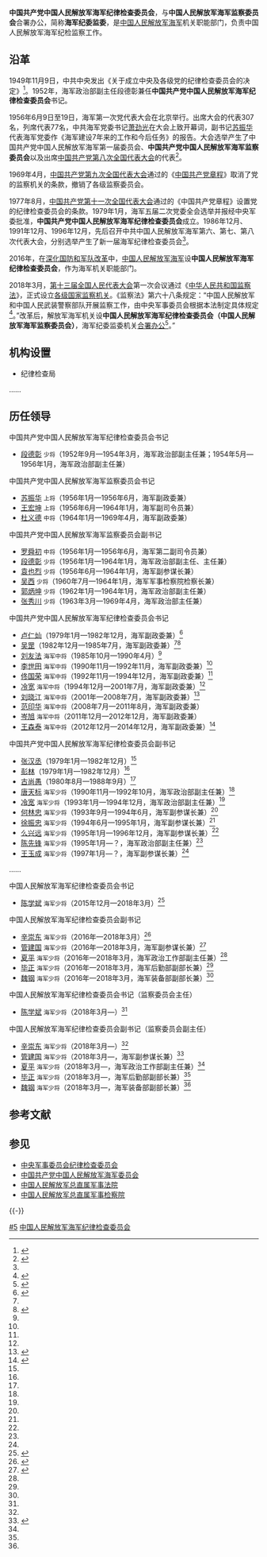 {{Infobox PRCG
|color = navy
|中共机构名称 = 中国共产党中国人民解放军海军纪律检查委员会
|机构名称 = 中国人民解放军海军监察委员会
|上级机构 = [[中国人民解放军海军|中国人民解放军海军]]<br />[[中央军事委员会纪律检查委员会|中央军委纪律检查委员会（中央军委监察委员会）]]
|机构类型 = 中国人民解放军海军机关职能部门
|军事级别 = 
|标志1 = China Emblem PLA.svg
|标志1说明 = [[中国人民解放军军徽|中国人民解放军军徽]]
|职位1 = 书记
|人员1 = [[陈学斌|陈学斌]]
|衔级1 = [[中国人民解放军少将|海军少将]]
|职位2 = 
|人员2 =
|职位3 =
|人员3 =
|职位4 =
|人员4 =
|地址1 = [[北京市|北京市]]
|成立时间 = 2016年
}}
'''中国共产党中国人民解放军海军纪律检查委员会'''，与'''中国人民解放军海军监察委员会'''合署办公，简称'''海军纪委监委'''，是[[中国人民解放军海军|中国人民解放军海军]]机关职能部门，负责中国人民解放军海军纪检监察工作。

==沿革==
1949年11月9日，中共中央发出《关于成立中央及各级党的纪律检查委员会的决定》<ref>{{Cite web|title=1949年11月9日中共中央成立中央及各级党的纪律检查委员会　任命朱德为书记|url=http://fanfu.people.com.cn/GB/145746/9917722.html|accessdate=2017-02-21|publisher=中国共产党新闻网|archive-date=2012-10-25|archive-url=https://web.archive.org/web/20121025093920/http://fanfu.people.com.cn/GB/145746/9917722.html|dead-url=no}}</ref>。1952年，海军政治部副主任段德彰兼任'''中国共产党中国人民解放军海军纪律检查委员会'''书记。

1956年6月9日至19日，海军第一次党代表大会在北京举行。出席大会的代表307名，列席代表77名，中共海军党委书记[[萧劲光|萧劲光]]在大会上致开幕词，副书记[[苏振华|苏振华]]代表海军党委作《海军建设7年来的工作和今后任务》的报告。大会选举产生了中国共产党中国人民解放军海军第一届委员会、'''中国共产党中国人民解放军海军监察委员会'''以及出席[[中国共产党第八次全国代表大会|中国共产党第八次全国代表大会]]的代表<ref>{{Cite web|title=新中国海军60年：人民海军历史上的100个第一|url=http://military.china.com/zh_cn/history4/62/20090420/15441122_1.html|date=2009-04-20|publisher=中华网|archiveurl=https://web.archive.org/web/20140424120637/http://military.china.com/zh_cn/history4/62/20090420/15441122_1.html|archivedate=2014-04-24|dead-url=yes|accessdate=2017-02-19}}</ref>。

1969年4月，[[中国共产党第九次全国代表大会|中国共产党第九次全国代表大会]]通过的《[[中国共产党章程|中国共产党章程]]》取消了党的监察机关的条款，撤销了各级监察委员会。

1977年8月，[[中国共产党第十一次全国代表大会|中国共产党第十一次全国代表大会]]通过的《中国共产党章程》设置党的纪律检查委员会的条款。1979年1月，海军五届二次党委全会选举并报经中央军委批准，'''中国共产党中国人民解放军海军纪律检查委员会'''成立。1986年12月、1991年12月、1996年12月，先后召开中共中国人民解放军海军第六、第七、第八次代表大会，分别选举产生了新一届海军纪律检查委员会<ref name=gxbw/>。

2016年，在[[深化国防和军队改革|深化国防和军队改革]]中，[[中国人民解放军海军|中国人民解放军海军]]设'''中国人民解放军海军纪律检查委员会'''，作为海军机关职能部门。

2018年3月，[[第十三届全国人民代表大会|第十三届全国人民代表大会]]第一次会议通过《[[中华人民共和国监察法|中华人民共和国监察法]]》，正式设立[[中华人民共和国各级监察委员会|各级国家监察机关]]。《监察法》第六十八条规定：“中国人民解放军和中国人民武装警察部队开展监察工作，由中央军事委员会根据本法制定具体规定<ref name="报道1220A">{{cite web|title=《中华人民共和国监察法》释义:第九章附则第六十八条|url=http://www.ccdi.gov.cn/djfg/fgsy/201808/t20180810_177476.html|accessdate=2019-12-20|author=中央纪委国家监委法规室|publisher=[[中央纪委国家监委网站|中央纪委国家监委网站]]|archive-date=2020-11-04|archive-url=https://web.archive.org/web/20201104071146/http://www.ccdi.gov.cn/djfg/fgsy/201808/t20180810_177476.html|dead-url=no}}</ref>。”改革后，解放军海军机关设'''中国人民解放军海军纪律检查委员会（中国人民解放军海军监察委员会）'''，海军纪委监委机关[[合署办公|合署办公]]<ref name="报道1220B">{{cite web|title=海军举行晋升将官军衔仪式 4人晋升为中将|url=http://news.163.com/19/1214/12/F0C0Q4P40001899O.html|accessdate=2019-12-20|author=赵红玲|publisher=网易网新闻|archive-url=https://web.archive.org/web/20191214110514/https://news.163.com/19/1214/12/F0C0Q4P40001899O.html|archive-date=2019-12-14|dead-url=yes}}</ref>。”

==机构设置== 
*纪律检查局
……

==历任领导==
;中国共产党中国人民解放军海军纪律检查委员会书记
*[[段德彰|段德彰]] <small>少将</small>（1952年9月—1954年3月，海军政治部副主任兼；1954年5月—1956年1月，海军政治部副主任兼）

{{col-begin}}
{{col-2}}
;中国共产党中国人民解放军海军监察委员会书记
*[[苏振华|苏振华]] <small>上将</small>（1956年1月—1956年6月，海军副政委兼）
*[[王宏坤|王宏坤]] <small>上将</small>（1956年6月—1964年1月，海军副司令员兼）
*[[杜义德|杜义德]] <small>中将</small>（1964年1月—1969年4月，海军副政委兼）
{{col-2}}
;中国共产党中国人民解放军海军监察委员会副书记
*[[罗舜初|罗舜初]] <small>中将</small>（1956年1月—1956年6月，海军第二副司令员兼）   
*[[段德彰|段德彰]] <small>少将</small>（1956年1月—1964年1月，海军政治部副主任、主任兼）
*[[袁也烈|袁也烈]] <small>少将</small>（1956年6月—1964年1月，海军副参谋长兼）
*[[吴西|吴西]] <small>少将</small>（1960年7月—1964年1月，海军军事检察院检察长兼）
*[[郭炳坤|郭炳坤]] <small>少将</small>（1962年1月—1964年1月，海军政治部副主任兼）
*[[张秀川|张秀川]] <small>少将</small>（1963年3月—1969年4月，海军政治部主任兼）
{{col-end}}

{{col-begin}}
{{col-2}}
;中国共产党中国人民解放军海军纪律检查委员会书记
*[[卢仁灿|卢仁灿]]（1979年1月—1982年12月，海军副政委兼）<ref name=guoshiw>{{Cite web|url=http://www.hprc.org.cn/gsw/detail_zzslk.jsp?channelid=75034&record=3220|title=附卷二  中国人民解放军组织(1949.10—1997.9) 下部　社会主义事业发展新时期(1976.10—1997.9) 第四章　中国人民解放军各军兵种 第一节　海军及海军党委|publisher=中华人民共和国国史网|accessdate=2017-02-22|archive-date=2017-02-22|archive-url=https://web.archive.org/web/20170222110329/http://www.hprc.org.cn/gsw/detail_zzslk.jsp?channelid=75034&record=3220|dead-url=no}}</ref>
*[[吴罡|吴罡]]（1982年12月—1985年7月，海军副政委兼）<ref name=guoshiw/><ref>{{Cite web|url=http://news.qq.com/a/20110421/000852.htm|title=海军原副政治委员兼纪委书记吴罡同志逝世|date=2011-04-21|publisher=腾讯|accessdate=2017-02-21|archive-date=2020-11-21|archive-url=https://web.archive.org/web/20201121175951/https://news.qq.com/a/20110421/000852.htm|dead-url=no}}</ref>
*[[刘友法_(1922年)|刘友法]] <small>海军中将</small>（1985年10月—1990年4月）<ref name=guoshiw/>
*[[李世田|李世田]] <small>海军中将</small>（1990年11月—1992年11月，海军副政委兼）<ref name=guoshiw/>
*[[佟国荣|佟国荣]] <small>海军中将</small>（1992年11月—1994年12月，海军副政委兼）<ref name=guoshiw/>
*[[冷宽|冷宽]] <small>海军中将</small>（1994年12月—2001年7月，海军副政委兼）<ref name=guoshiw/>
*[[刘晓江|刘晓江]] <small>海军中将</small>（2001年—2008年7月，海军副政委兼）<ref>{{Cite web|url=http://mil.sohu.com/20141225/n407279749.shtml|title=柴绍良调任总装副政委 苗华跨兵种升海军政委|date=2014-12-25|publisher=搜狐|accessdate=2017-02-21|archive-date=2019-05-11|archive-url=https://web.archive.org/web/20190511092550/http://mil.sohu.com/20141225/n407279749.shtml|dead-url=no}}</ref>
*[[范印华|范印华]] <small>海军中将</small>（2008年7月—2011年8月，海军副政委兼）
*[[岑旭|岑旭]] <small>海军中将</small>（2011年12月—2012年12月，海军副政委兼）
*[[王森泰|王森泰]] <small>海军中将</small>（2012年12月—2014年12月，海军副政委兼）<ref>{{Cite web|url=http://news.takungpao.com/paper/q/2015/0113/2884697.html|title=多名中纪委委员职务调整|date=2015-01-13|publisher=大公网|accessdate=2017-02-21|archive-date=2017-02-22|archive-url=https://web.archive.org/web/20170222053144/http://news.takungpao.com/paper/q/2015/0113/2884697.html|dead-url=no}}</ref>
{{col-2}}
;中国共产党中国人民解放军海军纪律检查委员会副书记
*[[张汉丞|张汉丞]]（1979年1月—1982年12月）<ref name=guoshiw/>
*[[彭林_(中将)|彭林]]（1979年1月—1982年12月）<ref name=guoshiw/>
*[[古尚愚|古尚愚]]（1980年8月—1988年9月）<ref name=guoshiw/>
*[[唐天标|唐天标]] <small>海军少将</small>（1990年11月—1992年10月，海军政治部副主任兼）<ref name=guoshiw/>
*[[冷宽|冷宽]] <small>海军少将</small>（1993年1月—1994年12月，海军政治部副主任兼）<ref name=guoshiw/>
*[[何林忠|何林忠]] <small>海军少将</small>（1993年9月—1994年6月，海军副参谋长兼）<ref name=guoshiw/>
*[[徐振忠|徐振忠]] <small>海军少将</small>（1994年6月—1995年1月，海军副参谋长兼）<ref name=guoshiw/>
*[[么兴远|么兴远]] <small>海军少将</small>（1995年1月—1996年12月，海军副参谋长兼）<ref name=guoshiw/>
*[[陈先锋|陈先锋]] <small>海军少将</small>（1995年1月—？，海军政治部副主任兼）<ref name=guoshiw/>
*[[王玉成|王玉成]] <small>海军少将</small>（1997年1月—？，海军副参谋长兼）<ref name=guoshiw/>
……
{{col-end}}

{{col-begin}}
{{col-2}}
;中国人民解放军海军纪律检查委员会书记
*[[陈学斌|陈学斌]] <small>海军少将</small>（2015年12月—2018年3月）<ref name="#1">{{Cite web|url=http://mil.sohu.com/20151228/n432741620.shtml|title=少将陈学斌调任海军纪委书记 晋升副大军区职|date=2015-12-28|publisher=搜狐|accessdate=2017-02-21|archive-date=2017-02-22|archive-url=https://web.archive.org/web/20170222105933/http://mil.sohu.com/20151228/n432741620.shtml|dead-url=yes}}</ref>
{{col-2}}
;中国人民解放军海军纪律检查委员会副书记
*[[辛崇东|辛崇东]] <small>海军少将</small>（2016年—2018年3月）<ref name="#2">{{Cite web|url=http://mil.sohu.com/20160602/n452480182.shtml|title=辛崇东少将任海军纪委副书记 去年10次登南沙|date=2016-06-02|publisher=搜狐|accessdate=2017-02-21|archive-date=2017-02-22|archive-url=https://web.archive.org/web/20170222053308/http://mil.sohu.com/20160602/n452480182.shtml|dead-url=no}}</ref>
*[[管建国|管建国]] <small>海军少将</small>（2016年—2018年3月，海军副参谋长兼）<ref name="gxbw">{{Cite web|title=管建国、夏平、毕正、魏刚出任海军纪委副书记|url=http://news.ifeng.com/a/20160314/47840407_0.shtml|date=2016-03-14|publisher=凤凰网|accessdate=2017-02-21|archive-date=2019-06-29|archive-url=https://web.archive.org/web/20190629060543/http://news.ifeng.com/a/20160314/47840407_0.shtml|dead-url=no}}</ref>
*[[夏平|夏平]] <small>海军少将</small>（2016年—2018年3月，海军政治工作部副主任兼）<ref name=gxbw/>
*[[毕正|毕正]] <small>海军少将</small>（2016年—2018年3月，海军后勤部副部长兼）<ref name=gxbw/>
*[[魏钢_(海军少将)|魏钢]] <small>海军少将</small>（2016年—2018年3月，海军装备部副部长兼）<ref name=gxbw/>
{{col-end}}

{{col-begin}}
{{col-2}}
;中国人民解放军海军纪律检查委员会书记（监察委员会主任）
*[[陈学斌|陈学斌]] <small>海军少将</small>（2018年3月—）<ref name="#1"/>
{{col-2}}
;中国人民解放军海军纪律检查委员会副书记（监察委员会副主任）
*[[辛崇东|辛崇东]] <small>海军少将</small>（2018年3月—）<ref name="#2"/>
*[[管建国|管建国]] <small>海军少将</small>（2018年3月—，海军副参谋长兼）<ref name="gxbw">{{Cite web|title=管建国、夏平、毕正、魏刚出任海军纪委副书记|url=http://news.ifeng.com/a/20160314/47840407_0.shtml|date=2016-03-14|publisher=凤凰网}}</ref>
*[[夏平|夏平]] <small>海军少将</small>（2018年3月—，海军政治工作部副主任兼）<ref name=gxbw/>
*[[毕正|毕正]] <small>海军少将</small>（2018年3月—，海军后勤部副部长兼）<ref name=gxbw/>
*[[魏钢_(海军少将)|魏钢]] <small>海军少将</small>（2018年3月—，海军装备部副部长兼）<ref name=gxbw/>
{{col-end}}

== 参考文献 ==
{{Reflist}}

== 参见 ==
{{Portal|中国共产党|中华人民共和国|海军}}
* [[中央军事委员会纪律检查委员会|中央军事委员会纪律检查委员会]]
* [[中国共产党中国人民解放军海军委员会|中国共产党中国人民解放军海军委员会]]
* [[中国人民解放军总直属军事法院|中国人民解放军总直属军事法院]]
* [[中国人民解放军总直属军事检察院|中国人民解放军总直属军事检察院]]

{{-}}
{{中国人民解放军海军}}

[[Category:中国人民解放军海军机关职能部门|#5]]
[[Category:中国人民解放军海军纪律检查委员会|]]